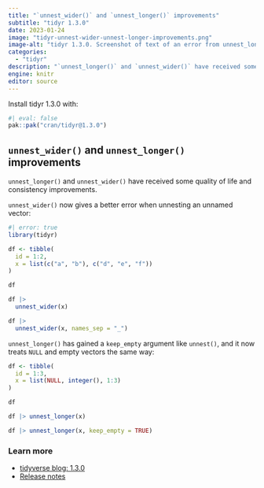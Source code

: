 ```yaml
---
title: "`unnest_wider()` and `unnest_longer()` improvements"
subtitle: "tidyr 1.3.0"
date: 2023-01-24
image: "tidyr-unnest-wider-unnest-longer-improvements.png"
image-alt: "tidyr 1.3.0. Screenshot of text of an error from unnest_longer."
categories:
  - "tidyr"
description: "`unnest_longer()` and `unnest_wider()` have received some quality of life and consistency improvements."
engine: knitr
editor: source
---
```


Install tidyr 1.3.0 with:

```r
#| eval: false
pak::pak("cran/tidyr@1.3.0")
```

## `unnest_wider()` and `unnest_longer()` improvements

`unnest_longer()` and `unnest_wider()` have received some quality of life and consistency improvements. 

`unnest_wider()` now gives a better error when unnesting an unnamed vector:

```r
#| error: true
library(tidyr)

df <- tibble(
  id = 1:2,
  x = list(c("a", "b"), c("d", "e", "f"))
)

df

df |> 
  unnest_wider(x)
```


```r
df |> 
  unnest_wider(x, names_sep = "_")
```

`unnest_longer()` has gained a `keep_empty` argument like `unnest()`, and it now treats `NULL` and empty vectors the same way:

```r
df <- tibble(
  id = 1:3,
  x = list(NULL, integer(), 1:3)
)

df 

df |> unnest_longer(x)

df |> unnest_longer(x, keep_empty = TRUE)
```

### Learn more

* [tidyverse blog: 1.3.0](https://www.tidyverse.org/blog/2023/01/tidyr-1-3-0/)
* [Release notes](https://github.com/tidyverse/tidyr/releases/tag/v1.3.0)